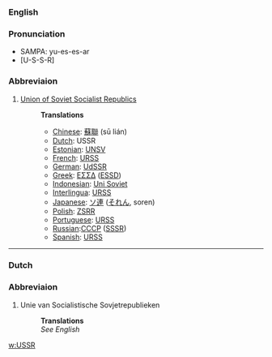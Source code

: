 ===English===
===Pronunciation===
*SAMPA: yu-es-es-ar 
*[U-S-S-R]
===Abbreviaion===
#[[Union of Soviet Socialist Republics]]
#:'''Translations'''
#:*[[Chinese]]: [[蘇聯]] (sū lián)
#:*[[Dutch]]: USSR
#:*[[Estonian]]: [[UNSV]]
#:*[[French]]: [[URSS]]
#:*[[German]]: [[UdSSR]]
#:*[[Greek]]: [[ΕΣΣΔ]] ([[ESSD]])
#:*[[Indonesian]]: [[Uni Soviet]]
#:*[[Interlingua]]: [[URSS]]
#:*[[Japanese]]: [[ソ連]] ([[それん]], soren)
#:*[[Polish]]: [[ZSRR]]
#:*[[Portuguese]]: [[URSS]]
#:*[[Russian]]:[[CCCP]] ([[SSSR]])
#:*[[Spanish]]: [[URSS]]

----

===Dutch===
===Abbreviaion===
#Unie van Socialistische Sovjetrepublieken
#:'''Translations'''
#:''See English''

[[w:USSR]]